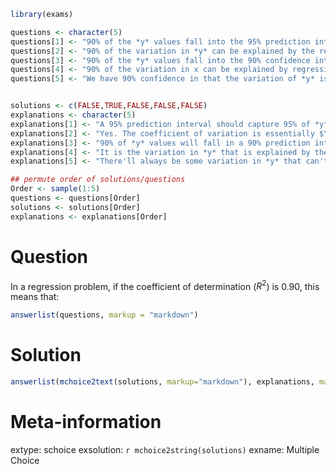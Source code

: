
```r
library(exams)

questions <- character(5)
questions[1] <- "90% of the *y* values fall into the 95% prediction interval."
questions[2] <- "90% of the variation in *y* can be explained by the regression line."
questions[3] <- "90% of the *y* values fall into the 90% confidence interval."
questions[4] <- "90% of the variation in x can be explained by regression line"
questions[5] <- "We have 90% confidence in that the variation of *y* is explained by the fitted linear model."


solutions <- c(FALSE,TRUE,FALSE,FALSE,FALSE)
explanations <- character(5)
explanations[1] <- "A 95% prediction interval should capture 95% of *y* values, regardless of $R^2$ (assuming the linear model assumptions hold)."
explanations[2] <- "Yes. The coefficient of variation is essentially $\\frac{\\mbox{variation explained}}{\\mbox{total variation}}$."
explanations[3] <- "90% of *y* values will fall in a 90% prediction interval (regardless of $R^2$)."
explanations[4] <- "It is the variation in *y* that is explained by the regression model."
explanations[5] <- "There'll always be some variation in *y* that can't be explained by the fitted linear model. $R^2$ tells us how much is explained."

## permute order of solutions/questions
Order <- sample(1:5)
questions <- questions[Order]
solutions <- solutions[Order]
explanations <- explanations[Order]  
```

Question
========

In a regression problem, if the coefficient of determination ($R^2$) is 0.90, this means that:
  
```r
answerlist(questions, markup = "markdown")
```

Solution
========

```r
answerlist(mchoice2text(solutions, markup="markdown"), explanations, markup = "markdown")
```

Meta-information
================

extype: schoice
exsolution: `r mchoice2string(solutions)`
exname: Multiple Choice
